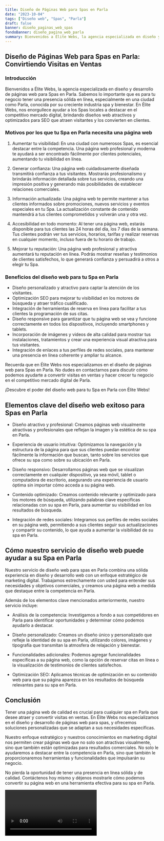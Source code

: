 ```yaml
---
title: Diseño de Páginas Web para Spas en Parla
date: "2023-10-04"
tags: ["Diseño web", "Spas", "Parla"]
draft: false
banner: diseño_paginas_web_spas
fondoBanner: diseño_pagina_web_parla
summary: Bienvenidos a Élite Webs, la agencia especializada en diseño y desarrollo de páginas web para Spas en Parla. Sabemos lo importante que es para tu negocio tener una presencia sólida en línea, especialmente en una ciudad como Parla, conocida por su creciente industria spa y bienestar. En Élite Webs, nos enorgullece ayudar a los Spas locales a destacar en el competitivo mercado digital, brindando diseños web atractivos y optimizados para SEO que atraen visitantes y los convierten en clientes.
---
```



## Diseño de Páginas Web para Spas en Parla: Convirtiendo Visitas en Ventas

### Introducción

Bienvenidos a Élite Webs, la agencia especializada en diseño y desarrollo de páginas web para Spas en Parla. Sabemos lo importante que es para tu negocio tener una presencia sólida en línea, especialmente en una ciudad como Parla, conocida por su creciente industria spa y bienestar. En Élite Webs, nos enorgullece ayudar a los Spas locales a destacar en el competitivo mercado digital, brindando diseños web atractivos y optimizados para SEO que atraen visitantes y los convierten en clientes.

### Motivos por los que tu Spa en Parla necesita una página web

1. Aumentar tu visibilidad: En una ciudad con numerosos Spas, es esencial destacar entre la competencia. Una página web profesional y moderna te ayudará a ser encontrado fácilmente por clientes potenciales, aumentando tu visibilidad en línea.

2. Generar confianza: Una página web cuidadosamente diseñada transmitirá confianza a tus visitantes. Mostrarás profesionalismo y brindarás información detallada sobre tus servicios, creando una impresión positiva y generando más posibilidades de establecer relaciones comerciales.

3. Información actualizada: Una página web te permite mantener a tus clientes informados sobre promociones, nuevos servicios y eventos especiales en tu Spa. La actualización constante de contenido mantendrá a tus clientes comprometidos y volverán una y otra vez.

4. Accesibilidad en todo momento: Al tener una página web, estarás disponible para tus clientes las 24 horas del día, los 7 días de la semana. Tus clientes podrán ver tus servicios, horarios, tarifas y realizar reservas en cualquier momento, incluso fuera de tu horario de trabajo.

5. Mejorar tu reputación: Una página web profesional y atractiva aumentará tu reputación en línea. Podrás mostrar reseñas y testimonios de clientes satisfechos, lo que generará confianza y persuadirá a otros a elegir tu Spa.

### Beneficios del diseño web para tu Spa en Parla

- Diseño personalizado y atractivo para captar la atención de los visitantes.
- Optimización SEO para mejorar tu visibilidad en los motores de búsqueda y atraer tráfico cualificado.
- Integración de herramientas de reserva en línea para facilitar a tus clientes la programación de sus citas.
- Diseño responsive para garantizar que tu página web se vea y funcione correctamente en todos los dispositivos, incluyendo smartphones y tablets.
- Incorporación de imágenes y videos de alta calidad para mostrar tus instalaciones, tratamientos y crear una experiencia visual atractiva para tus visitantes.
- Integración de enlaces a tus perfiles de redes sociales, para mantener una presencia en línea coherente y ampliar tu alcance.

Recuerda que en Élite Webs nos especializamos en el diseño de páginas web para Spas en Parla. No dudes en contactarnos para discutir cómo podemos ayudarte a convertir visitas en ventas y hacer crecer tu negocio en el competitivo mercado digital de Parla.

¡Descubre el poder del diseño web para tu Spa en Parla con Élite Webs!

<GifSeo />

<Cta />

## Elementos clave del diseño web exitoso para Spas en Parla

- Diseño atractivo y profesional: Creamos páginas web visualmente atractivas y profesionales que reflejan la imagen y la estética de su spa en Parla.

- Experiencia de usuario intuitiva: Optimizamos la navegación y la estructura de la página para que sus clientes puedan encontrar fácilmente la información que buscan, tanto sobre los servicios que ofrece su spa como sobre su ubicación en Parla.

- Diseño responsivo: Desarrollamos páginas web que se visualizan correctamente en cualquier dispositivo, ya sea móvil, tablet o computadora de escritorio, asegurando una experiencia de usuario óptima sin importar cómo acceda a su página web.

- Contenido optimizado: Creamos contenido relevante y optimizado para los motores de búsqueda, utilizando palabras clave específicas relacionadas con su spa en Parla, para aumentar su visibilidad en los resultados de búsqueda.

- Integración de redes sociales: Integramos sus perfiles de redes sociales en su página web, permitiendo a sus clientes seguir sus actualizaciones y compartir su contenido, lo que ayuda a aumentar la visibilidad de su spa en Parla.

## Cómo nuestro servicio de diseño web puede ayudar a su Spa en Parla

Nuestro servicio de diseño web para spas en Parla combina una sólida experiencia en diseño y desarrollo web con un enfoque estratégico de marketing digital. Trabajamos estrechamente con usted para entender sus necesidades y objetivos comerciales, y creamos una página web a medida que destaque entre la competencia en Parla.

Además de los elementos clave mencionados anteriormente, nuestro servicio incluye:

- Análisis de la competencia: Investigamos a fondo a sus competidores en Parla para identificar oportunidades y determinar cómo podemos ayudarlo a destacar.

- Diseño personalizado: Creamos un diseño único y personalizado que refleje la identidad de su spa en Parla, utilizando colores, imágenes y tipografía que transmitan la atmosfera de relajación y bienestar.

- Funcionalidades adicionales: Podemos agregar funcionalidades específicas a su página web, como la opción de reservar citas en línea o la visualización de testimonios de clientes satisfechos.

- Optimización SEO: Aplicamos técnicas de optimización en su contenido web para que su página aparezca en los resultados de búsqueda relevantes para su spa en Parla.

## Conclusión

Tener una página web de calidad es crucial para cualquier spa en Parla que desee atraer y convertir visitas en ventas. En Élite Webs nos especializamos en el diseño y desarrollo de páginas web para spas, y ofrecemos soluciones personalizadas que se adaptan a sus necesidades específicas.

Nuestro enfoque estratégico y nuestros conocimientos en marketing digital nos permiten crear páginas web que no solo son atractivas visualmente, sino que también están optimizadas para resultados comerciales. No solo le ayudaremos a destacar entre la competencia en Parla, sino que también le proporcionaremos herramientas y funcionalidades que impulsarán su negocio.

No pierda la oportunidad de tener una presencia en línea sólida y de calidad. Contáctenos hoy mismo y déjenos mostrarle cómo podemos convertir su página web en una herramienta efectiva para su spa en Parla.

<Video />

<CtaBot job="Spas" city="Parla" />

<Gmaps query="Parla+españa+maps" />
